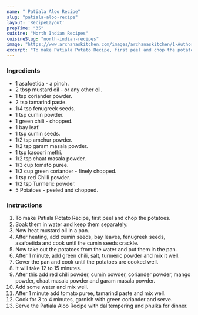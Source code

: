 ---
name: " Patiala Aloo Recipe"
slug: "patiala-aloo-recipe"
layout: 'RecipeLayout'
prepTime: "35"
cuisine: "North Indian Recipes"
cuisineSlug: "north-indian-recipes"
image: "https://www.archanaskitchen.com/images/archanaskitchen/1-Author/nithya.anantham/Patiala_Aloo_Recipe-5.jpg"
excerpt: "To make Patiala Potato Recipe, first peel and chop the potatoes"
---

### Ingredients

-  1 asafoetida - a pinch.
-  2 tbsp mustard oil - or any other oil.
-  1 tsp coriander powder.
-  2 tsp tamarind paste.
-  1/4 tsp fenugreek seeds.
-  1 tsp cumin powder.
-  1 green chili - chopped.
-  1 bay leaf.
-  1 tsp cumin seeds.
-  1/2 tsp amchur powder.
-  1/2 tsp garam masala powder.
-  1 tsp kasoori methi.
-  1/2 tsp chaat masala powder.
-  1/3 cup tomato puree.
-  1/3 cup green coriander - finely chopped.
-  1 tsp red Chilli powder.
-  1/2 tsp Turmeric powder.
- 5 Potatoes - peeled and chopped.

### Instructions

1. To make Patiala Potato Recipe, first peel and chop the potatoes.
1. Soak them in water and keep them separately.
1. Now heat mustard oil in a pan.
1. After heating, add cumin seeds, bay leaves, fenugreek seeds, asafoetida and cook until the cumin seeds crackle.
1. Now take out the potatoes from the water and put them in the pan.
1. After 1 minute, add green chili, salt, turmeric powder and mix it well.
1. Cover the pan and cook until the potatoes are cooked well.
1. It will take 12 to 15 minutes.
1. After this add red chili powder, cumin powder, coriander powder, mango powder, chaat masala powder and garam masala powder.
1. Add some water and mix well.
1. After 1 minute add tomato puree, tamarind paste and mix well.
1. Cook for 3 to 4 minutes, garnish with green coriander and serve.
1. Serve the Patiala Aloo Recipe with dal tempering and phulka for dinner.
